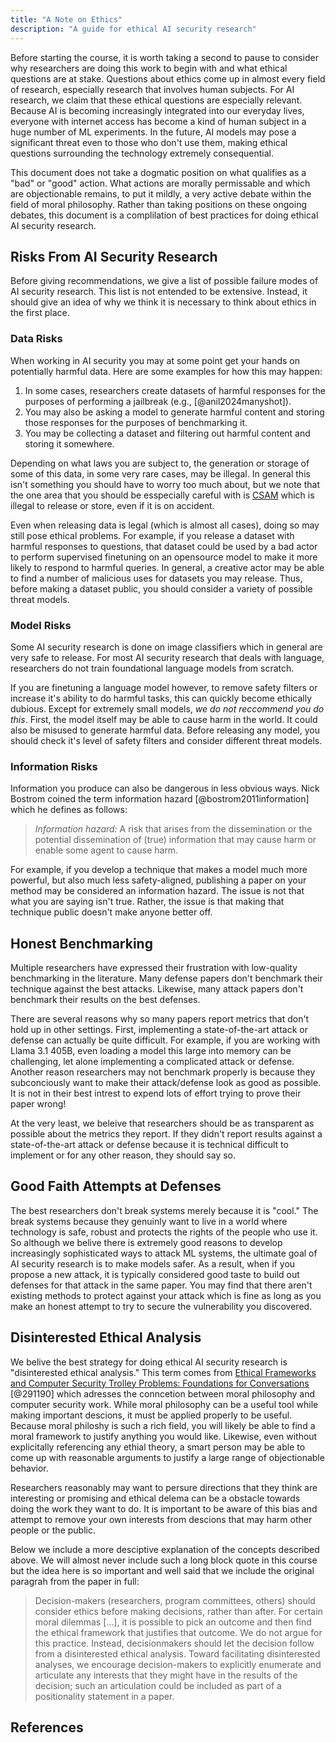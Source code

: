 ```yaml
---
title: "A Note on Ethics"
description: "A guide for ethical AI security research"
---
```


Before starting the course, it is worth taking a second to pause to consider why researchers are doing
this work to begin with and what ethical questions are at stake. Questions about ethics come up
in almost every field of research, especially research that involves human subjects. For AI research,
we claim that these ethical questions are especially relevant. Because AI is becoming increasingly integrated
into our everyday lives, everyone with internet access has become a kind of human subject in a huge number of ML experiments.
In the future, AI models may pose a significant threat even to those who don't use them,
making ethical questions surrounding the technology extremely consequential.

This document does not take a dogmatic position on what qualifies as a "bad" or "good" action.
What actions are morally permissable and which are objectionable remains, to put it mildly,
a very active debate within the field of moral philosophy.
Rather than taking positions on these ongoing debates,
this document is a complilation of best practices for doing ethical AI security research.

## Risks From AI Security Research

Before giving recommendations, we give a list of possible failure modes of AI security
research. This list is not entended to be extensive. Instead, it should give an idea of
why we think it is necessary to think about ethics in the first place.

### Data Risks

When working in AI security you may at some point get your hands on potentially harmful
data. Here are some examples for how this may happen:

1. In some cases, researchers create datasets of harmful responses for the purposes of performing a jailbreak (e.g., [@anil2024manyshot]).
2. You may also be asking a model to generate harmful content and storing those responses for the purposes of benchmarking it.
3. You may be collecting a dataset and filtering out harmful content and storing it somewhere.

Depending on what laws you are subject to, the generation or storage of some of this data, in some
very rare cases, may be
illegal. In general this isn't something you should have to worry too much about, but we note
that the one area that you should be esspecially careful with is [CSAM](https://www.justice.gov/d9/2023-06/child_sexual_abuse_material_2.pdf)
which is illegal to release or store, even if it is on accident.

Even when releasing data is legal (which is almost all cases), doing so may still
pose ethical problems. For example, if you release a dataset with harmful responses to questions, that dataset
could be used by a bad actor to perform supervised finetuning on an opensource model
to make it more likely to respond to harmful queries. In general, a creative actor
may be able to find a number of malicious uses for datasets you may release. Thus, before
making a dataset public, you should consider a variety of possible threat models.

### Model Risks

Some AI security research is done on image classifiers which in general are very
safe to release. For most AI security research that deals with language, researchers
do not train foundational language models from scratch.

If you are finetuning a language
model however, to remove safety filters or increase it's ability to do harmful tasks, this can quickly
become ethically dubious. Except for extremely small models, _we do not reccommend you do this_. First, the model itself may be able to cause harm in the
world. It could also be misused to generate harmful data. Before releasing any model,
you should check it's level of safety filters and consider different threat models.

### Information Risks

Information you produce can also be dangerous in less obvious ways. Nick Bostrom
coined the term information hazard [@bostrom2011information] which he defines as follows:

> _Information hazard:_ A risk that arises from the dissemination or the potential
> dissemination of (true) information that may cause harm or enable some agent to cause
> harm.

For example, if you develop a technique that makes a model much more powerful, but also much
less safety-aligned, publishing a paper on your method may be considered an information hazard.
The issue is not that what you are saying isn't true. Rather, the issue is that making that
technique public doesn't make anyone better off.

## Honest Benchmarking

Multiple researchers have expressed their frustration with low-quality benchmarking in the
literature. Many defense papers
don't benchmark their technique against the best attacks. Likewise, many attack
papers don't benchmark their results on the best defenses.

There are several reasons why so many papers report metrics that don't hold up in
other settings. First, implementing a state-of-the-art attack or defense can actually
be quite difficult. For example, if you are working with Llama 3.1 405B, even loading a model
this large into memory can be challenging, let alone implementing a complicated
attack or defense. Another reason researchers may not benchmark properly is because
they subconciously want to make their attack/defense look as good as possible. It
is not in their best intrest to expend lots of effort trying to prove their paper wrong!

At the very least, we beleive that researchers should be as transparent as possible
about the metrics they report. If they didn't report results against a
state-of-the-art attack or defense because it is technical
difficult to implement or for any other reason, they should say so.

## Good Faith Attempts at Defenses

The best researchers don't break systems merely because it is "cool." The break systems
because they genuinly want to live in a world where technology is safe, robust and protects
the rights of the people who use it. So although we belive there is extremely good reasons to develop increasingly sophisticated ways to attack ML systems, the ultimate goal of
AI security research is to make models safer. As a result, when if you propose a new
attack, it is typically considered good taste to build out defenses for that attack in the same
paper. You may find that there aren't existing methods to protect against your attack which
is fine as long as you make an honest attempt to try to secure the vulnerability you discovered.

## Disinterested Ethical Analysis

We belive the best strategy for doing ethical AI security research is "disinterested
ethical analysis." This term comes from
[Ethical Frameworks and Computer Security Trolley Problems:
Foundations for Conversations](https://www.usenix.org/conference/usenixsecurity23/presentation/kohno) [@291190] which adresses the conncetion
between moral philosophy and computer security work. While moral
philosophy can be a useful tool while making important descions, it must be applied properly
to be useful. Because moral philoshy is such a rich field, you will likely be able to find a
moral framework to justify anything you would like. Likewise, even without explicitally referencing
any ethial theory, a smart person may be able to come up with reasonable arguments to justify
a large range of objectionable behavior.

Researchers reasonably may want to persure directions that they think are interesting
or promising and ethical delema can be a obstacle towards doing the work they want to
do. It is important to be aware of this bias and attempt to remove your own interests
from descions that may harm other people or the public.

Below we include a more desciptive explanation of the concepts described above.
We will almost never include such a long block quote in this course but the idea here
is so important and well said that we include the original paragrah from the paper in full:

> Decision-makers (researchers, program committees, others) should consider ethics before making decisions, rather than after. For certain moral dilemmas
> [...], it is possible to pick an outcome and then find the ethical framework that justifies that
> outcome. We do not argue for this practice. Instead, decisionmakers should let the decision follow from a disinterested
> ethical analysis. Toward facilitating disinterested analyses,
> we encourage decision-makers to explicitly enumerate and
> articulate any interests that they might have in the results of
> the decision; such an articulation could be included as part of
> a positionality statement in a paper.

## References
